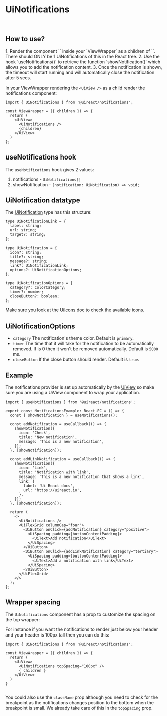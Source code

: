 

# UiNotifications

<Metadata packageName='notifications' packageJson={packageJson} includeInformation description='Used to render notifications on the top right corner of the screen, in small breakpoints the notifications appear at the bottom of the screen.' />

<br />

## How to use?

<UiCard category='primary'>
  1. Render the component `<UiNotifications />` inside your `ViewWrapper` as a children of `<UiView />`. There should ONLY be 1 UiNotifications of this in the React tree.
  2. Use the hook `useNotifications()` to retrieve the function `showNotification()` which allows you to add the notification content.
  3. Once the notification is shown, the timeout will start running and will automatically close the notification after 5 secs.
</UiCard>

In your ViewWrapper rendering the `<UiView />` as a child render the notifications component:

```tsx
import { UiNotifications } from '@uireact/notifications';

const ViewWrapper = ({ children }) => {
  return (
    <UiView>
      <UiNotifications />
      {children}
    </UiView>
  )
};
```

## useNotifications hook

The `useNotifications` hook gives 2 values:

1. notifications - `UiNotifications[]`
2. showNotification - `(notification: UiNotification) => void;`

## UiNotification datatype

The [UiNotification](https://github.com/inavac182/uireact/blob/main/packages/foundation/src/types/notifications.ts) type has this structure:

```tsx
type UiNotificationLink = {
  label: string;
  url: string;
  target?: string;
};

type UiNotification = {
  icon?: string;
  title?: string;
  message?: string;
  link?: UiNotificationLink;
  options?: UiNotificationOptions;
};

type UiNotificationOptions = {
  category?: ColorCategory;
  timer?: number;
  closeButton?: boolean;
};
```

Make sure you look at the [UiIcons](./packages-icons-docs-docs) doc to check the available icons.

## UiNotificationOptions

- `category` The notification's theme color. Default is `primary`.
- `timer` The time that it will take for the notification to be automatically removed. If is 0 then it won't be removed automatically. Default is `5000` ms.
- `closeButton` If the close button should render. Default is `true`.

## Example

The notifications provider is set up automatically by the [UiView](./packages-view-docs-view) so make sure you are using a UiView component to wrap your application.

<NotificationsExample />

```tsx
import { useNotifications } from '@uireact/notifications';

export const NotificationsExample: React.FC = () => {
  const { showNotification } = useNotifications();

  const addNotification = useCallback(() => {
    showNotification({
      icon: 'Check',
      title: 'New notification',
      message: 'This is a new notification',
    });
  }, [showNotification]);

  const addLinkNotification = useCallback(() => {
    showNotification({
      icon: 'Link',
      title: 'Notification with link',
      message: 'This is a new notification that shows a link',
      link: {
        label: 'Ui React docs',
        url: 'https://uireact.io',
      },
    });
  }, [showNotification]);

  return (
    <>
      <UiNotifications />
      <UiFlexGrid columnGap="four">
        <UiButton onClick={addNotification} category="positive">
          <UiSpacing padding={buttonContentPadding}>
            <UiText>Add notification</UiText>
          </UiSpacing>
        </UiButton>
        <UiButton onClick={addLinkNotification} category="tertiary">
          <UiSpacing padding={buttonContentPadding}>
            <UiText>Add a notification with link</UiText>
          </UiSpacing>
        </UiButton>
      </UiFlexGrid>
    </>
  );
};
```

## Wrapper spacing

The `UiNotifications` component has a prop to customize the spacing on the top wrapper:

For instance if you want the notifications to render just below your header and your header is 100px tall then you can do this:

```tsx
import { UiNotifications } from '@uireact/notifications';

const ViewWrapper = ({ children }) => {
  return (
    <UiView>
      <UiNotifications topSpacing="100px" />
      { children }
    </UiView>
  )
}
  
```

You could also use the `className` prop although you need to check for the breakpoint as the notifications changes position to the bottom when the breakpoint is small. We already take care of this in the `topSpacing` prop.

